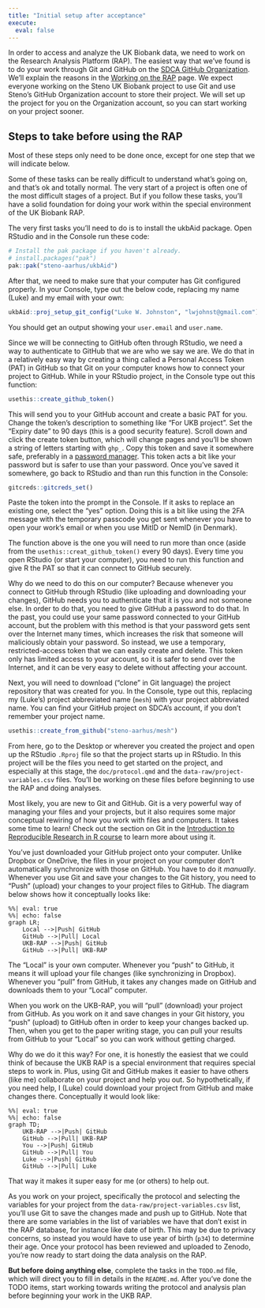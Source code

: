 ```yaml
---
title: "Initial setup after acceptance"
execute: 
  eval: false
---
```


In order to access and analyze the UK Biobank data, we need to work on
the Research Analysis Platform (RAP). The easiest way that we've found
is to do your work through Git and GitHub on the [SDCA GitHub
Organization](https://github.com/steno-aarhus/). We'll explain the
reasons in the [Working on the RAP](using-rap.qmd) page. We expect
everyone working on the Steno UK Biobank project to use Git and use
Steno's GitHub Organization account to store their project. We will set
up the project for you on the Organization account, so you can start
working on your project sooner.

## Steps to take before using the RAP

::: callout-note
Most of these steps only need to be done once, except for one step that
we will indicate below.
:::

::: callout-tip
Some of these tasks can be really difficult to understand what's going
on, and that's ok and totally normal. The very start of a project is
often one of the most difficult stages of a project. But if you follow
these tasks, you'll have a solid foundation for doing your work within
the special environment of the UK Biobank RAP.
:::

The very first tasks you'll need to do is to install the ukbAid package.
Open RStudio and in the Console run these code:

```r
# Install the pak package if you haven't already.
# install.packages("pak")
pak::pak("steno-aarhus/ukbAid")
```

After that, we need to make sure that your computer has Git configured
properly. In your Console, type out the below code, replacing my name
(Luke) and my email with your own:

```r
ukbAid::proj_setup_git_config("Luke W. Johnston", "lwjohnst@gmail.com")
```

You should get an output showing your `user.email` and `user.name`.

Since we will be connecting to GitHub often through RStudio, we need a
way to authenticate to GitHub that we are who we say we are. We do that
in a relatively easy way by creating a thing called a Personal Access
Token (PAT) in GitHub so that Git on your computer knows how to connect
your project to GitHub. While in your RStudio project, in the Console
type out this function:

```r
usethis::create_github_token()
```

This will send you to your GitHub account and create a basic PAT for
you. Change the token's description to something like "For UKB project".
Set the "Expiry date" to 90 days (this is a good security feature).
Scroll down and click the create token button, which will change pages
and you'll be shown a string of letters starting with `ghp_`. Copy this
token and save it somewhere safe, preferably in a [password
manager](https://www.pcmag.com/picks/the-best-password-managers). This
token acts a bit like your password but is safer to use than your
password. Once you've saved it somewhere, go back to RStudio and than
run this function in the Console:

```r
gitcreds::gitcreds_set()
```

Paste the token into the prompt in the Console. If it asks to replace an
existing one, select the "yes" option. Doing this is a bit like using
the 2FA message with the temporary passcode you get sent whenever you
have to open your work's email or when you use MitID or NemID (in
Denmark).

::: callout-note
The function above is the one you will need to run more than once (aside
from the `usethis::creat_github_token()` every 90 days). Every time you
open RStudio (or start your computer), you need to run this function and
give R the PAT so that it can connect to GitHub securely.
:::

::: callout-important
Why do we need to do this on our computer? Because whenever you connect
to GitHub through RStudio (like uploading and downloading your changes),
GitHub needs you to authenticate that it is you and not someone else. In
order to do that, you need to give GitHub a password to do that. In the
past, you could use your same password connected to your GitHub account,
but the problem with this method is that your password gets sent over
the Internet many times, which increases the risk that someone will
maliciously obtain your password. So instead, we use a temporary,
restricted-access token that we can easily create and delete. This token
only has limited access to your account, so it is safer to send over the
Internet, and it can be very easy to delete without affecting your
account.
:::

Next, you will need to download ("clone" in Git language) the project
repository that was created for you. In the Console, type out this,
replacing my (Luke's) project abbreviated name (`mesh`) with your
project abbreviated name. You can find your GitHub project on SDCA's
account, if you don't remember your project name.

```r
usethis::create_from_github("steno-aarhus/mesh")
```

From here, go to the Desktop or wherever you created the project and
open up the RStudio `.Rproj` file so that the project starts up in
RStudio. In this project will be the files you need to get started on
the project, and especially at this stage, the `doc/protocol.qmd` and
the `data-raw/project-variables.csv` files. You'll be working on these
files before beginning to use the RAP and doing analyses.

::: callout-tip
Most likely, you are new to Git and GitHub. Git is a very powerful way
of managing your files and your projects, but it also requires some
major conceptual rewiring of how you work with files and computers. It
takes some time to learn! Check out the section on Git in the
[Introduction to Reproducible Research in R
course](https://r-cubed-intro.rostools.org/sessions/version-control.html)
to learn more about using it.

You've just downloaded your GitHub project onto your computer. Unlike
Dropbox or OneDrive, the files in your project on your computer don't
automatically synchronize with those on GitHub. You have to do it
*manually*. Whenever you use Git and save your changes to the Git
history, you need to "Push" (upload) your changes to your project files
to GitHub. The diagram below shows how it conceptually looks like:

```mermaid
%%| eval: true
%%| echo: false
graph LR;
    Local -->|Push| GitHub
    GitHub -->|Pull| Local
    UKB-RAP -->|Push| GitHub
    GitHub -->|Pull| UKB-RAP
```

The "Local" is your own computer. Whenever you "push" to GitHub, it
means it will upload your file changes (like synchronizing in Dropbox).
Whenever you "pull" from GitHub, it takes any changes made on GitHub and
downloads them to your "Local" computer.

When you work on the UKB-RAP, you will "pull" (download) your project
from GitHub. As you work on it and save changes in your Git history, you
"push" (upload) to GitHub often in order to keep your changes backed up.
Then, when you get to the paper writing stage, you can pull your results
from GitHub to your "Local" so you can work without getting charged.
:::

::: callout-note
Why do we do it this way? For one, it is honestly the easiest that we
could think of because the UKB RAP is a special environment that
requires special steps to work in. Plus, using Git and GitHub makes it
easier to have others (like me) collaborate on your project and help you
out. So hypothetically, if you need help, I (Luke) could download your
project from GitHub and make changes there. Conceptually it would look
like:

```mermaid
%%| eval: true
%%| echo: false
graph TD;
    UKB-RAP -->|Push| GitHub
    GitHub -->|Pull| UKB-RAP
    You -->|Push| GitHub
    GitHub -->|Pull| You
    Luke -->|Push| GitHub
    GitHub -->|Pull| Luke
```

That way it makes it super easy for me (or others) to help out.
:::

As you work on your project, specifically the protocol and selecting the
variables for your project from the `data-raw/project-variables.csv`
list, you'll use Git to save the changes made and push up to GitHub.
Note that there are some variables in the list of variables we have that
don't exist in the RAP database, for instance like date of birth. This
may be due to privacy concerns, so instead you would have to use year of
birth (`p34`) to determine their age. Once your protocol has been
reviewed and uploaded to Zenodo, you're now ready to start doing the
data analysis on the RAP.

**But before doing anything else**, complete the tasks in the `TODO.md`
file, which will direct you to fill in details in the `README.md`. After
you've done the TODO items, start working towards writing the protocol
and analysis plan before beginning your work in the UKB RAP.
